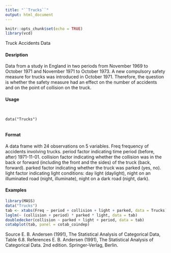 ```yaml
---
title: "``Trucks``"
output: html_document
---
```


```r
knitr::opts_chunk$set(echo = TRUE)
library(vcd)
```

 Truck Accidents Data

#### Desription

Data from a study in England in two periods from November 1969 to October 1971 and November
1971 to October 1973. A new compulsory safety measure for trucks was introduced in October
1971. Therefore, the question is whether the safety measure had an effect on the number of accidents
and on the point of collision on the truck.

#### Usage
<pre><code>

data("Trucks")

</code></pre>
#### Format 

A data frame with 24 observations on 5 variables.
Freq frequency of accidents involving trucks.
period factor indicating time period (before, after) 1971-11-01.
collision factor indicating whether the collision was in the back or forward (including the front and
the sides) of the truck (back, forward).
parked factor indicating whether the truck was parked (yes, no).
light factor indicating light conditions: day light (daylight), night on an illuminated road (night,
illuminate), night on a dark road (night, dark).


#### Examples
```r

library(MASS)
data("Trucks")
tab <- xtabs(Freq ~ period + collision + light + parked, data = Trucks)
loglm(~ (collision + period) * parked * light, data = tab)
doubledecker(collision ~ parked + light + period, data = tab)
cotabplot(tab, panel = cotab_coindep)
```

Source
E. B. Andersen (1991), The Statistical Analysis of Categorical Data, Table 6.8.
References
E. B. Andersen (1991), The Statistical Analysis of Categorical Data. 2nd edition. Springer-Verlag,
Berlin.